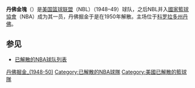 {{noteTA
|G1=NBA
}}
{{About| 1948年到1950年[[国家篮球联盟|国家篮球联盟]]和NBA的球队|今天同名的NBA球队|丹佛掘金}}
{{Infobox basketball club
| name = 丹佛掘金
| logo = <!-- 檔案不存在 The_logo_of_the_original_Denver_Nuggets.gif ，可從英文維基百科取得 -->
| division = [[Western_Conference_(NBA)|Western Division]]
| founded = 1948
| history = '''Denver Nuggets'''<br>1948–1950
| arena = [[Denver_Arena_Auditorium|Auditorium Arena]]
| city = [[Denver|Denver, Colorado]]
| coach = [[吉米·达登|吉米·达登]]
}}
'''丹佛金塊'''（{{lang-en|'''Denver Nuggets'''}}）是[[美国篮球联盟|美国篮球联盟]]（NBL）（1948–49）球队，之后NBL并入[[國家籃球協會|國家籃球協會]]（NBA）成为其一员，丹佛掘金于是在1950年解散。主场位于[[科罗拉多州|科罗拉多州]][[丹佛|丹佛]]。

==参见==
*[[已解散的NBA球队列表|已解散的NBA球队列表]]

{{已解散的NBA球队}}
{{篮球小作品}}

[[Category:丹佛掘金_(1948-50)|]]
[[Category:已解散的NBA球隊|Category:已解散的NBA球隊]]
[[Category:美國已解散的籃球隊|Category:美國已解散的籃球隊]]